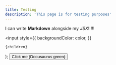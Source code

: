 ```yaml
---
title: Testing
description: 'This page is for testing purposes'
---
```


I can write **Markdown** alongside my _JSX_!!!!!

  <input
    style={{
      backgroundColor: color,
    }}
  >
    {children}
  </input>
);

<Button color="#25c2a0">
  Click me (Docusaurus green)
</Button>

